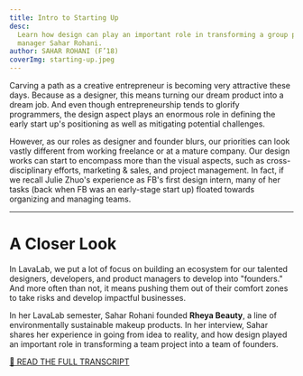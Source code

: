 ```yaml
---
title: Intro to Starting Up
desc:
  Learn how design can play an important role in transforming a group project into a legitimate startup with F18 product
  manager Sahar Rohani.
author: SAHAR ROHANI (F’18)
coverImg: starting-up.jpeg
---
```


Carving a path as a creative entrepreneur is becoming very attractive these days. Because as a designer, this means
turning our dream product into a dream job. And even though entrepreneurship tends to glorify programmers, the design
aspect plays an enormous role in defining the early start up's positioning as well as mitigating potential challenges.

However, as our roles as designer and founder blurs, our priorities can look vastly different from working freelance or
at a mature company. Our design works can start to encompass more than the visual aspects, such as cross-disciplinary
efforts, marketing & sales, and project management. In fact, if we recall Julie Zhuo's experience as FB's first design
intern, many of her tasks (back when FB was an early-stage start up) floated towards organizing and managing teams. ‍

---

# A Closer Look

In LavaLab, we put a lot of focus on building an ecosystem for our talented designers, developers, and product managers
to develop into "founders." And more often than not, it means pushing them out of their comfort zones to take risks and
develop impactful businesses.

In her LavaLab semester, Sahar Rohani founded **Rheya Beauty**, a line of environmentally sustainable makeup products.
In her interview, Sahar shares her experience in going from idea to reality, and how design played an important role in
transforming a team project into a team of founders.

<YoutubePlayer url="https://www.youtube.com/watch?v=dcHUT_fGaSs" />

[🔗 READ THE FULL TRANSCRIPT](https://otter.ai/s/FGS_0QD9RGe_GXfO_a4Qpw)
